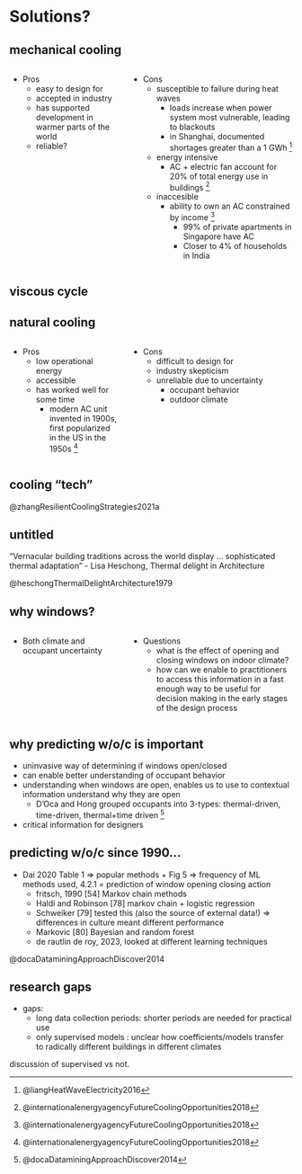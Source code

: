 # Solutions? 

## mechanical cooling 
:::: {.columns}

::: {.column width="40%"}
- Pros
  - easy to design for 
  - accepted in industry 
  - has supported development in warmer parts of the world
  - reliable?
:::

::: {.column width="60%"}
- Cons 
  - susceptible to failure during heat waves 
    - loads increase when power system most vulnerable, leading to blackouts
    - in Shanghai, documented shortages greater than a 1 GWh ^[@liangHeatWaveElectricity2016]
  - energy intensive 
    - AC + electric fan account for 20% of total energy use in buildings ^[@internationalenergyagencyFutureCoolingOpportunities2018]
  - inaccesible 
    - ability to own an AC constrained by income ^[@internationalenergyagencyFutureCoolingOpportunities2018]
      - 99% of private apartments in Singapore have AC
      - Closer to 4% of households in India 
    <!-- TODO figure of from IEA if desired and fits..  -->
:::

::::

## viscous cycle 
<!-- TODO figure of visous cycle  -->


## natural cooling 
:::: {.columns}

::: {.column width="40%"}
- Pros
  - low operational energy 
  - accessible 
  - has worked well for some time 
    - modern AC unit invented in 1900s, first popularized in the US in the 1950s ^[@internationalenergyagencyFutureCoolingOpportunities2018]
:::

::: {.column width="60%"}
- Cons 
    - difficult to design for 
    - industry skepticism 
    - unreliable due to uncertainty 
      - occupant behavior 
      - outdoor climate 

:::

::::


## cooling "tech"
<!-- TODO zhang figure -->

::: aside
@zhangResilientCoolingStrategies2021a
:::

## untitled 
"Vernacular building traditions across the world display ... sophisticated thermal adaptation" - Lisa Heschong, Thermal delight in Architecture 
<!-- TODO zhang figure + lisa interventions  -->

::: aside
@heschongThermalDelightArchitecture1979
:::
<!-- TODO repeat and circle ventilation   -->


## why windows?
:::: {.columns}

::: {.column width="40%"}
- Both climate and occupant uncertainty

:::

::: {.column width="60%"}
- Questions 
    - what is the effect of opening and closing windows on indoor climate?
    - how can we enable to practitioners to access this information in a fast enough way to be useful for decision making  in the early stages of the design process 

:::

::::

## why predicting w/o/c is important 
- uninvasive way of determining if windows open/closed 
- can enable better understanding of occupant behavior 
- understanding when windows are open, enables us to use to contextual information understand why they are open
  - D'Oca and Hong grouped occupants into 3-types: thermal-driven, time-driven, thermal+time driven ^[@docaDataminingApproachDiscover2014]
- critical information for designers 

## predicting w/o/c since 1990...
<!-- TODO timeline   -->
  - Dai 2020 Table 1 => popular methods + Fig 5 => frequency of ML methods used, 4.2.1 = prediction of window opening closing action 
    - fritsch, 1990 [54] Markov chain methods 
    - Haldi and Robinson [78] markov chain + logistic regression 
    - Schweiker [79] tested this (also the source of external data!) => differences in culture meant different performance 
    - Markovic [80] Bayesian and random forest 
    - de rautlin de roy, 2023, looked at different learning techniques 


::: aside
@docaDataminingApproachDiscover2014
:::

## research gaps 
<!-- TODO table with author, length of data collected, location, method, and supervised/not    -->
  - gaps:  
    - long data collection periods: shorter periods are needed for practical use
    - only supervised models : unclear how coefficients/models transfer to radically different buildings in different climates


::: aside
discussion of supervised vs not.
:::